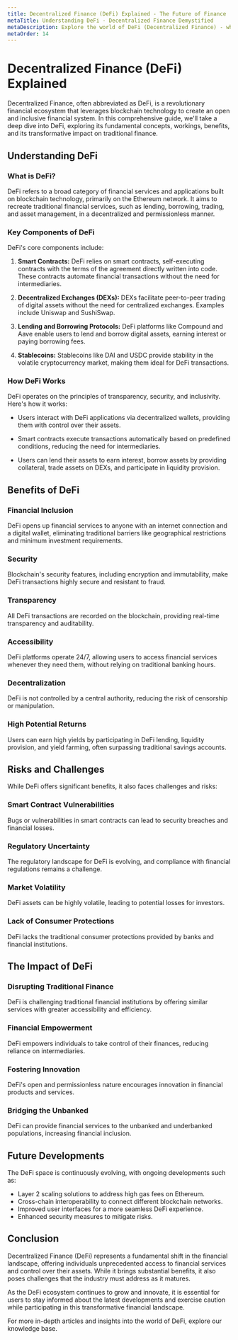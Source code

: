 ```yaml
---
title: Decentralized Finance (DeFi) Explained - The Future of Finance
metaTitle: Understanding DeFi - Decentralized Finance Demystified
metaDescription: Explore the world of DeFi (Decentralized Finance) - what it is, how it works, its benefits, and its impact on traditional finance.
metaOrder: 14
---
```


# Decentralized Finance (DeFi) Explained

Decentralized Finance, often abbreviated as DeFi, is a revolutionary financial ecosystem that leverages blockchain technology to create an open and inclusive financial system. In this comprehensive guide, we'll take a deep dive into DeFi, exploring its fundamental concepts, workings, benefits, and its transformative impact on traditional finance.

## Understanding DeFi

### What is DeFi?

DeFi refers to a broad category of financial services and applications built on blockchain technology, primarily on the Ethereum network. It aims to recreate traditional financial services, such as lending, borrowing, trading, and asset management, in a decentralized and permissionless manner.

### Key Components of DeFi

DeFi's core components include:

1. **Smart Contracts:** DeFi relies on smart contracts, self-executing contracts with the terms of the agreement directly written into code. These contracts automate financial transactions without the need for intermediaries.

2. **Decentralized Exchanges (DEXs):** DEXs facilitate peer-to-peer trading of digital assets without the need for centralized exchanges. Examples include Uniswap and SushiSwap.

3. **Lending and Borrowing Protocols:** DeFi platforms like Compound and Aave enable users to lend and borrow digital assets, earning interest or paying borrowing fees.

4. **Stablecoins:** Stablecoins like DAI and USDC provide stability in the volatile cryptocurrency market, making them ideal for DeFi transactions.

### How DeFi Works

DeFi operates on the principles of transparency, security, and inclusivity. Here's how it works:

- Users interact with DeFi applications via decentralized wallets, providing them with control over their assets.

- Smart contracts execute transactions automatically based on predefined conditions, reducing the need for intermediaries.

- Users can lend their assets to earn interest, borrow assets by providing collateral, trade assets on DEXs, and participate in liquidity provision.

## Benefits of DeFi

### Financial Inclusion

DeFi opens up financial services to anyone with an internet connection and a digital wallet, eliminating traditional barriers like geographical restrictions and minimum investment requirements.

### Security

Blockchain's security features, including encryption and immutability, make DeFi transactions highly secure and resistant to fraud.

### Transparency

All DeFi transactions are recorded on the blockchain, providing real-time transparency and auditability.

### Accessibility

DeFi platforms operate 24/7, allowing users to access financial services whenever they need them, without relying on traditional banking hours.

### Decentralization

DeFi is not controlled by a central authority, reducing the risk of censorship or manipulation.

### High Potential Returns

Users can earn high yields by participating in DeFi lending, liquidity provision, and yield farming, often surpassing traditional savings accounts.

## Risks and Challenges

While DeFi offers significant benefits, it also faces challenges and risks:

### Smart Contract Vulnerabilities

Bugs or vulnerabilities in smart contracts can lead to security breaches and financial losses.

### Regulatory Uncertainty

The regulatory landscape for DeFi is evolving, and compliance with financial regulations remains a challenge.

### Market Volatility

DeFi assets can be highly volatile, leading to potential losses for investors.

### Lack of Consumer Protections

DeFi lacks the traditional consumer protections provided by banks and financial institutions.

## The Impact of DeFi

### Disrupting Traditional Finance

DeFi is challenging traditional financial institutions by offering similar services with greater accessibility and efficiency.

### Financial Empowerment

DeFi empowers individuals to take control of their finances, reducing reliance on intermediaries.

### Fostering Innovation

DeFi's open and permissionless nature encourages innovation in financial products and services.

### Bridging the Unbanked

DeFi can provide financial services to the unbanked and underbanked populations, increasing financial inclusion.

## Future Developments

The DeFi space is continuously evolving, with ongoing developments such as:

- Layer 2 scaling solutions to address high gas fees on Ethereum.
- Cross-chain interoperability to connect different blockchain networks.
- Improved user interfaces for a more seamless DeFi experience.
- Enhanced security measures to mitigate risks.

## Conclusion

Decentralized Finance (DeFi) represents a fundamental shift in the financial landscape, offering individuals unprecedented access to financial services and control over their assets. While it brings substantial benefits, it also poses challenges that the industry must address as it matures.

As the DeFi ecosystem continues to grow and innovate, it is essential for users to stay informed about the latest developments and exercise caution while participating in this transformative financial landscape.

For more in-depth articles and insights into the world of DeFi, explore our knowledge base.
